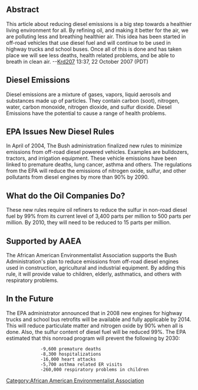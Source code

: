== Abstract ==
This article about reducing diesel emissions is a big step towards a healthier living environment for all.  By refining oil, and making it better for the air, we are polluting less and breathing healthier air.  This idea has been started in off-road vehicles that use diesel fuel and will continue to be used in highway trucks and school buses.  Once all of this is done and has taken place we will see less deaths, health related problems, and be able to breath in clean air.  --[[User:Krd207|Krd207]] 13:37, 22 October 2007 (PDT)

== Diesel Emissions ==
Diesel emissions are a mixture of gases, vapors, liquid aerosols and substances made up of particles.  They contain carbon (soot), nitrogen, water, carbon monoxide, nitrogen dioxide, and sulfur dioxide.  Diesel Emissions have the potential to cause a range of health problems.  

== EPA Issues New Diesel Rules ==
In April of 2004, The Bush administration finalized new rules to minimize emissions from off-road diesel powered vehicles.  Examples are bulldozers, tractors, and irrigation equipment.  These vehicle emissions have been linked to premature deaths, lung cancer, asthma and others.  The regulations from the EPA will reduce the emissions of nitrogen oxide, sulfur, and other pollutants from diesel engines by more than 90% by 2090.  


== What do the Oil Companies Do? ==
These new rules require oil refiners to reduce the sulfur in non-road diesel fuel by 99% from its current level of 3,400 parts per million to 500 parts per million.  By 2010, they will need to be reduced to 15 parts per million. 

== Supported by AAEA ==
The African American Environmentalist Association supports the Bush Administration's plan to reduce emissions from off-road diesel engines used in construction, agricultural and industrial equipment.  
By adding this rule, it will provide value to children, elderly, asthmatics, and others with respiratory problems.  


== In the Future ==
The EPA administrator announced that in 2008 new engines for highway trucks and school bus retrofits will be available and fully applicable by 2014.  This will reduce particulate matter and nitrogen oxide by 90% when all is done.  Also, the sulfur content of diesel fuel will be reduced 99%.  The EPA estimated that this nonroad program will prevent the following by 2030:
              -9,600 premature deaths
              -8,300 hospitalizations
              -16,000 heart attacks
              -5,700 asthma related ER visits
              -260,000 respiratory problems in children

[[Category:African American Environmentalist Association]]